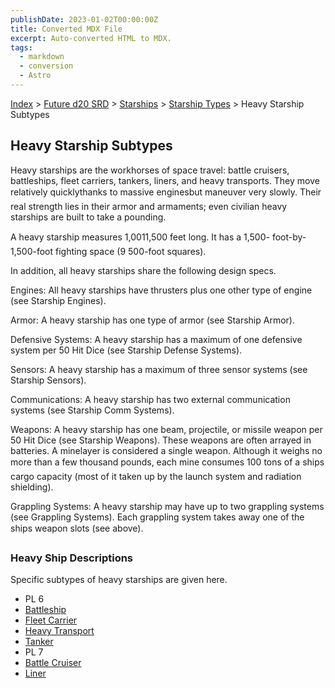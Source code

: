 ```yaml
---
publishDate: 2023-01-02T00:00:00Z
title: Converted MDX File
excerpt: Auto-converted HTML to MDX.
tags:
  - markdown
  - conversion
  - Astro
---
```


[Index](-index) > [Future d20 SRD](future-d20-srd-index) > [Starships](future-d20-srd-starships-index) > [Starship Types](future-d20-srd-starships-starship-types-index) > Heavy Starship Subtypes

## Heavy Starship Subtypes

Heavy starships are the workhorses of space travel: battle cruisers, battleships, fleet carriers, tankers, liners, and heavy transports. They move relatively quicklythanks to massive enginesbut maneuver very slowly. Their real strength lies in their armor and armaments; even civilian heavy starships are built to take a pounding.

A heavy starship measures 1,0011,500 feet long. It has a 1,500- foot-by-1,500-foot fighting space (9 500-foot squares).

In addition, all heavy starships share the following design specs.

Engines: All heavy starships have thrusters plus one other type of engine (see Starship Engines).

Armor: A heavy starship has one type of armor (see Starship Armor).

Defensive Systems: A heavy starship has a maximum of one defensive system per 50 Hit Dice (see Starship Defense Systems).

Sensors: A heavy starship has a maximum of three sensor systems (see Starship Sensors).

Communications: A heavy starship has two external communication systems (see Starship Comm Systems).

Weapons: A heavy starship has one beam, projectile, or missile weapon per 50 Hit Dice (see Starship Weapons). These weapons are often arrayed in batteries. A minelayer is considered a single weapon. Although it weighs no more than a few thousand pounds, each mine consumes 100 tons of a ships cargo capacity (most of it taken up by the launch system and radiation shielding).

Grappling Systems: A heavy starship may have up to two grappling systems (see Grappling Systems). Each grappling system takes away one of the ships weapon
slots (see above).

### Heavy Ship Descriptions

Specific subtypes of heavy starships are given here.

- PL 6
- [Battleship](future-d20-srd-starships-starship-types-heavy-starship-subtypes-battleship)
- [Fleet Carrier](future-d20-srd-starships-starship-types-heavy-starship-subtypes-fleet-carrier)
- [Heavy Transport](future-d20-srd-starships-starship-types-heavy-starship-subtypes-heavy-transport)
- [Tanker](future-d20-srd-starships-starship-types-heavy-starship-subtypes-tanker)
- PL 7
- [Battle Cruiser](future-d20-srd-starships-starship-types-heavy-starship-subtypes-battle-cruiser)
- [Liner](future-d20-srd-starships-starship-types-heavy-starship-subtypes-liner)
